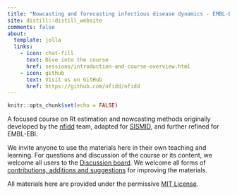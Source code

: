 ```yaml
---
title: "Nowcasting and forecasting infectious disease dynamics - EMBL-EBI"
site: distill::distill_website
comments: false
about:
  template: jolla
  links:
    - icon: chat-fill
      text: Dive into the course
      href: sessions/introduction-and-course-overview.html
    - icon: github
      text: Visit us on GitHub
      href: https://github.com/nfidd/nfidd
---
```


```r
knitr::opts_chunk$set(echo = FALSE)
```

A focused course on Rt estimation and nowcasting methods originally developed by the [nfidd](https://nfidd.github.io/nfidd) team, adapted for [SISMID](https://sismid.sph.emory.edu/), and further refined for EMBL-EBI.

We invite anyone to use the materials here in their own teaching and learning. For questions and discussion of the course or its content, we welcome all users to the [Discussion board](https://github.com/nfidd/EMBL-EBI/discussions). We welcome all forms of [contributions, additions and suggestions](https://github.com/nfidd/EMBL-EBI/issues) for improving the materials. 

All materials here are provided under the permissive [MIT License](https://github.com/nfidd/EMBL-EBI/blob/main/LICENSE).
